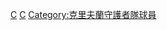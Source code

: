 {{Commonscat|Cleveland Indians players}}

[[Category:美國職棒大聯盟各隊球員|C]]
[[Category:克里夫蘭印地安人|C]]
[[Category:克里夫蘭守護者隊球員|Category:克里夫蘭守護者隊球員]]